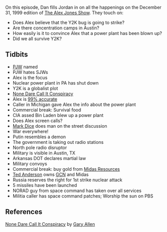 {{Episode|title=December 31, 1999 (Y2K)|caption=[https://knowledgefight.libsyn.com/knowledge-fight-dec-31-1999-y2k Listen to this episode on Libsyn]|episodeNumber=2|length=01:46:53|airDate=January 9, 2017|episodeType=Y2K|hosts=[[Dan Friesen]], [[Jordan Holmes]]|appearance=[[Paul Joseph Watson]]; CIA asset Osama Bin Laden; [[Mark Dice]]; Vladimir Putin; [[Ted Anderson]]|beverage=Prophecy Pinot Noir|previousEpisode=[[1: January 2, 2017]]|nextEpisode=[[3: The Secret of 2017]]}}{{Stub}}

On this episode, Dan fills Jordan in on all the happenings on the December 31, 1999 edition of [[The Alex Jones Show]]. They touch on: 

* Does Alex believe that the Y2K bug is going to strike? 
* Are there concentration camps in Austin? 
* How easily is it to convince Alex that a power plant has been blown up?
* Did we all survive Y2K?

== Tidbits ==

* [[Paul Joseph Watson|PJW]] named
* PJW hates SJWs
* Alex is the focus
* Nuclear power plant in PA has shut down
* Y2K is a globalist plot
* [[None Dare Call It Conspiracy]]
* Alex is [[Alex's Predictions|99% accurate]]
* Caller in Michigan gave Alex the info about the power plant
* Commercial break: Survival food
* CIA assed Bin Laden blew up a power plant
* Does Alex screen calls?
* [[Mark Dice]] does man on the street discussion
* War everywhere!
* Putin resembles a demon
* The government is taking out radio stations
* North pole radio disruptor
* Military is visible in Austin, TX
* Arkansas DOT declares martial law
* Military convoys
* Commercial break: buy gold from [[Midas Resources]]
* [[Ted Anderson]] owns [[Genesis Communications Network|GCN]] and Midas
* Russia reserves the right for 1st strike nuclear attack
* 5 missiles have been launched
* NORAD guy from space command has taken over all services
* Militia caller has space command patches; Worship the sun on PBS

== References ==
[[None Dare Call It Conspiracy]] by [[Gary Allen]]